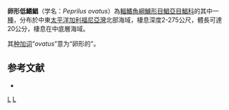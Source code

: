 {{Speciesbox 
| taxon = Peprilus ovatus
| status = LC
| status_system = IUCN3.1
| authority = [[Horn|Horn]], 1970
| synonyms = 
}}

'''卵形低鰭鯧'''（学名：''Peprilus ovatus''）為[[輻鰭魚綱|輻鰭魚綱]][[鱸形目|鱸形目]][[鯧亞目|鯧亞目]][[鯧科|鯧科]]的其中一[[種|種]]，分布於中東[[太平洋|太平洋]][[加利福尼亞灣|加利福尼亞灣]]北部海域，棲息深度2-275公尺，體長可達20公分，棲息在中底層海域。

其[[种加词|种加词]]“''ovatus''”意为“卵形的”。

== 参考文献 ==
{{reflist}}
*{{FishBase_species|genus=Peprilus|species=ovatus|year=2012|month=7}}

{{Taxonbar}}

[[Category:低鰭鯧屬|L]]
[[Category:1970年描述的鱼类|L]]